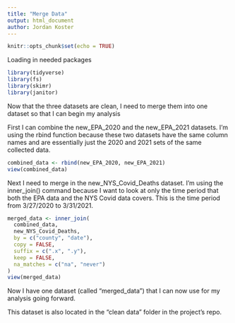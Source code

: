 ```yaml
---
title: "Merge Data"
output: html_document
author: Jordan Koster
---
```


```r
knitr::opts_chunk$set(echo = TRUE)
```
Loading in needed packages 
```r
library(tidyverse)
library(fs)
library(skimr)
library(janitor)
```
Now that the three datasets are clean, I need to merge them into one dataset so that I can begin my analysis 

First I can combine the new_EPA_2020 and the new_EPA_2021 datasets. I'm using the rbind function because these two datasets have the same column names and are essentially just the 2020 and 2021 sets of the same collected data. 
```r
combined_data <- rbind(new_EPA_2020, new_EPA_2021)
view(combined_data)
```
Next I need to merge in the new_NYS_Covid_Deaths dataset. I'm using the inner_join() command because I want to look at only the time period that both the EPA data and the NYS Covid data  covers. This is the time period from 3/27/2020 to 3/31/2021. 
```r
merged_data <- inner_join(
  combined_data,
  new_NYS_Covid_Deaths,
  by = c("county", "date"),
  copy = FALSE,
  suffix = c(".x", ".y"),
  keep = FALSE,
  na_matches = c("na", "never")
)
view(merged_data)
```
Now I have one dataset (called "merged_data") that I can now use for my analysis going forward.

This dataset is also located in the "clean data" folder in the project's repo. 


